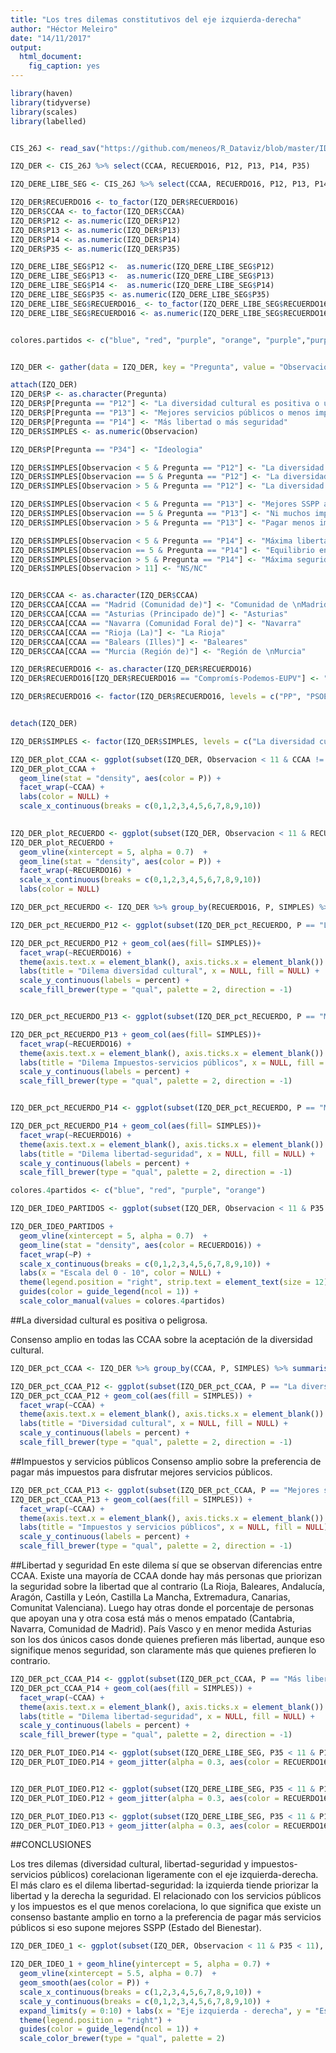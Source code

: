 ```yaml
---
title: "Los tres dilemas constitutivos del eje izquierda-derecha"
author: "Héctor Meleiro"
date: "14/11/2017"
output:
  html_document:
    fig_caption: yes
---
```



```r
library(haven)
library(tidyverse)
library(scales)
library(labelled)


CIS_26J <- read_sav("https://github.com/meneos/R_Dataviz/blob/master/IDEOLOGI%CC%81A%20Y%20TRES%20DILEMAS/EDAD%20AGRUPADA%20Y%20RECUERDO%20RECOD.sav?raw=true")

```


```r
IZQ_DER <- CIS_26J %>% select(CCAA, RECUERDO16, P12, P13, P14, P35)

IZQ_DERE_LIBE_SEG <- CIS_26J %>% select(CCAA, RECUERDO16, P12, P13, P14, P35)

IZQ_DER$RECUERDO16 <- to_factor(IZQ_DER$RECUERDO16)
IZQ_DER$CCAA <- to_factor(IZQ_DER$CCAA)
IZQ_DER$P12 <- as.numeric(IZQ_DER$P12)
IZQ_DER$P13 <- as.numeric(IZQ_DER$P13)
IZQ_DER$P14 <- as.numeric(IZQ_DER$P14)
IZQ_DER$P35 <- as.numeric(IZQ_DER$P35)

IZQ_DERE_LIBE_SEG$P12 <-  as.numeric(IZQ_DERE_LIBE_SEG$P12)
IZQ_DERE_LIBE_SEG$P13 <-  as.numeric(IZQ_DERE_LIBE_SEG$P13)
IZQ_DERE_LIBE_SEG$P14 <-  as.numeric(IZQ_DERE_LIBE_SEG$P14)
IZQ_DERE_LIBE_SEG$P35 <- as.numeric(IZQ_DERE_LIBE_SEG$P35)
IZQ_DERE_LIBE_SEG$RECUERDO16_ <- to_factor(IZQ_DERE_LIBE_SEG$RECUERDO16)
IZQ_DERE_LIBE_SEG$RECUERDO16 <- as.numeric(IZQ_DERE_LIBE_SEG$RECUERDO16)


colores.partidos <- c("blue", "red", "purple", "orange", "purple","purple" , "green", "green", "purple", "green")



```


```r
IZQ_DER <- gather(data = IZQ_DER, key = "Pregunta", value = "Observacion", P12:P14, factor_key = TRUE)
```


```r
attach(IZQ_DER)
IZQ_DER$P <- as.character(Pregunta)
IZQ_DER$P[Pregunta == "P12"] <- "La diversidad cultural es positiva o un peligro"
IZQ_DER$P[Pregunta == "P13"] <- "Mejores servicios públicos o menos impuestos"
IZQ_DER$P[Pregunta == "P14"] <- "Más libertad o más seguridad"
IZQ_DER$SIMPLES <- as.numeric(Observacion)

IZQ_DER$P[Pregunta == "P34"] <- "Ideologia"

IZQ_DER$SIMPLES[Observacion < 5 & Pregunta == "P12"] <- "La diversidad cultural es más bien positiva"
IZQ_DER$SIMPLES[Observacion == 5 & Pregunta == "P12"] <- "La diversidad cultural es a la vez positiva y peligrosa"
IZQ_DER$SIMPLES[Observacion > 5 & Pregunta == "P12"] <- "La diversidad cultural es más bien peligrosa"

IZQ_DER$SIMPLES[Observacion < 5 & Pregunta == "P13"] <- "Mejores SSPP aunque haya que pagar más impuestos"
IZQ_DER$SIMPLES[Observacion == 5 & Pregunta == "P13"] <- "Ni muchos impuestos ni menos SSPP"
IZQ_DER$SIMPLES[Observacion > 5 & Pregunta == "P13"] <- "Pagar menos impuestos aunque eso signifique peores SSPP"

IZQ_DER$SIMPLES[Observacion < 5 & Pregunta == "P14"] <- "Máxima libertad aunque eso signifique menos seguridad"
IZQ_DER$SIMPLES[Observacion == 5 & Pregunta == "P14"] <- "Equilibrio entre libertad y seguridad"
IZQ_DER$SIMPLES[Observacion > 5 & Pregunta == "P14"] <- "Máxima seguridad aunque eso signifique menos libertad"
IZQ_DER$SIMPLES[Observacion > 11] <- "NS/NC"


IZQ_DER$CCAA <- as.character(IZQ_DER$CCAA)
IZQ_DER$CCAA[CCAA == "Madrid (Comunidad de)"] <- "Comunidad de \nMadrid"
IZQ_DER$CCAA[CCAA == "Asturias (Principado de)"] <- "Asturias"
IZQ_DER$CCAA[CCAA == "Navarra (Comunidad Foral de)"] <- "Navarra"
IZQ_DER$CCAA[CCAA == "Rioja (La)"] <- "La Rioja"
IZQ_DER$CCAA[CCAA == "Balears (Illes)"] <- "Baleares"
IZQ_DER$CCAA[CCAA == "Murcia (Región de)"] <- "Región de \nMurcia"

IZQ_DER$RECUERDO16 <- as.character(IZQ_DER$RECUERDO16)
IZQ_DER$RECUERDO16[IZQ_DER$RECUERDO16 == "Compromís-Podemos-EUPV"] <- "Compromís"

IZQ_DER$RECUERDO16 <- factor(IZQ_DER$RECUERDO16, levels = c("PP", "PSOE", "Unidos Podemos", "C's", "En Comú Podem","Compromís", "En Marea", "ERC", "CDC", "EAJ-PNV"))


detach(IZQ_DER)

IZQ_DER$SIMPLES <- factor(IZQ_DER$SIMPLES, levels = c("La diversidad cultural es más bien positiva", "La diversidad cultural es a la vez positiva y peligrosa", "La diversidad cultural es más bien peligrosa", "Mejores SSPP aunque haya que pagar más impuestos", "Ni muchos impuestos ni menos SSPP", "Pagar menos impuestos aunque eso signifique peores SSPP", "Máxima libertad aunque eso signifique menos seguridad", "Equilibrio entre libertad y seguridad", "Máxima seguridad aunque eso signifique menos libertad", "NS/NC"))

```




```r
IZQ_DER_plot_CCAA <- ggplot(subset(IZQ_DER, Observacion < 11 & CCAA != "Ceuta (Ciudad autónoma de)" & CCAA != "Melilla (Ciudad autónoma de)"), mapping = aes(x = Observacion, group = P))
IZQ_DER_plot_CCAA + 
  geom_line(stat = "density", aes(color = P)) + 
  facet_wrap(~CCAA) + 
  labs(color = NULL) + 
  scale_x_continuous(breaks = c(0,1,2,3,4,5,6,7,8,9,10))
  
```



```r
IZQ_DER_plot_RECUERDO <- ggplot(subset(IZQ_DER, Observacion < 11 & RECUERDO16 != "N.C." & RECUERDO16 != "No votó" & RECUERDO16 != "En blanco" & RECUERDO16 != "Voto nulo" & RECUERDO16 != "Otro"), mapping = aes(x = Observacion, group = P))
IZQ_DER_plot_RECUERDO + 
  geom_vline(xintercept = 5, alpha = 0.7)  +
  geom_line(stat = "density", aes(color = P)) + 
  facet_wrap(~RECUERDO16) + 
  scale_x_continuous(breaks = c(0,1,2,3,4,5,6,7,8,9,10))
  labs(color = NULL)
```


```r

IZQ_DER_pct_RECUERDO <- IZQ_DER %>% group_by(RECUERDO16, P, SIMPLES) %>% summarise(N = n()) %>% mutate(pct = N/sum(N))

IZQ_DER_pct_RECUERDO_P12 <- ggplot(subset(IZQ_DER_pct_RECUERDO, P == "La diversidad cultural es positiva o un peligro" & SIMPLES != "NS/NC" & RECUERDO16 != "N.C." & RECUERDO16 != "No votó" & RECUERDO16 != "En blanco" & RECUERDO16 != "Voto nulo" & RECUERDO16 != "Otro"), mapping = aes(x = SIMPLES, y = pct))

IZQ_DER_pct_RECUERDO_P12 + geom_col(aes(fill= SIMPLES))+ 
  facet_wrap(~RECUERDO16) + 
  theme(axis.text.x = element_blank(), axis.ticks.x = element_blank()) + 
  labs(title = "Dilema diversidad cultural", x = NULL, fill = NULL) +
  scale_y_continuous(labels = percent) +
  scale_fill_brewer(type = "qual", palette = 2, direction = -1)


IZQ_DER_pct_RECUERDO_P13 <- ggplot(subset(IZQ_DER_pct_RECUERDO, P == "Mejores servicios públicos o menos impuestos" & SIMPLES != "NS/NC" & RECUERDO16 != "N.C." & RECUERDO16 != "No votó" & RECUERDO16 != "En blanco" & RECUERDO16 != "Voto nulo" & RECUERDO16 != "Otro"), mapping = aes(x = SIMPLES, y = pct))

IZQ_DER_pct_RECUERDO_P13 + geom_col(aes(fill= SIMPLES))+ 
  facet_wrap(~RECUERDO16) + 
  theme(axis.text.x = element_blank(), axis.ticks.x = element_blank()) + 
  labs(title = "Dilema Impuestos-servicios públicos", x = NULL, fill = NULL) +
  scale_y_continuous(labels = percent) +
  scale_fill_brewer(type = "qual", palette = 2, direction = -1)


IZQ_DER_pct_RECUERDO_P14 <- ggplot(subset(IZQ_DER_pct_RECUERDO, P == "Más libertad o más seguridad" & SIMPLES != "NS/NC" & RECUERDO16 != "N.C." & RECUERDO16 != "No votó" & RECUERDO16 != "En blanco" & RECUERDO16 != "Voto nulo" & RECUERDO16 != "Otro"), mapping = aes(x = SIMPLES, y = pct))

IZQ_DER_pct_RECUERDO_P14 + geom_col(aes(fill= SIMPLES))+ 
  facet_wrap(~RECUERDO16) + 
  theme(axis.text.x = element_blank(), axis.ticks.x = element_blank()) + 
  labs(title = "Dilema libertad-seguridad", x = NULL, fill = NULL) +
  scale_y_continuous(labels = percent) +
  scale_fill_brewer(type = "qual", palette = 2, direction = -1)

```

```r

colores.4partidos <- c("blue", "red", "purple", "orange")

IZQ_DER_IDEO_PARTIDOS <- ggplot(subset(IZQ_DER, Observacion < 11 & P35 < 11 & RECUERDO16 %in% c("PP", "PSOE", "Unidos Podemos", "C's")), mapping = aes(x = Observacion, group = RECUERDO16))

IZQ_DER_IDEO_PARTIDOS + 
  geom_vline(xintercept = 5, alpha = 0.7)  + 
  geom_line(stat = "density", aes(color = RECUERDO16)) + 
  facet_wrap(~P) +
  scale_x_continuous(breaks = c(0,1,2,3,4,5,6,7,8,9,10)) + 
  labs(x = "Escala del 0 - 10", color = NULL) + 
  theme(legend.position = "right", strip.text = element_text(size = 12)) + 
  guides(color = guide_legend(ncol = 1)) + 
  scale_color_manual(values = colores.4partidos)
```




##La diversidad cultural es positiva o peligrosa.

Consenso amplio en todas las CCAA sobre la aceptación de la diversidad cultural.


```r
IZQ_DER_pct_CCAA <- IZQ_DER %>% group_by(CCAA, P, SIMPLES) %>% summarise(N = n()) %>% mutate(pct = N/sum(N))

IZQ_DER_pct_CCAA_P12 <- ggplot(subset(IZQ_DER_pct_CCAA, P == "La diversidad cultural es positiva o un peligro" & SIMPLES != "NS/NC" & CCAA != "Ceuta (Ciudad autónoma de)" & CCAA != "Melilla (Ciudad autónoma de)"), mapping = aes(x = SIMPLES, y = pct))
IZQ_DER_pct_CCAA_P12 + geom_col(aes(fill = SIMPLES)) + 
  facet_wrap(~CCAA) + 
  theme(axis.text.x = element_blank(), axis.ticks.x = element_blank()) + 
  labs(title = "Diversidad cultural", x = NULL, fill = NULL) +
  scale_y_continuous(labels = percent) +
  scale_fill_brewer(type = "qual", palette = 2, direction = -1)
```


##Impuestos y servicios públicos
Consenso amplio sobre la preferencia de pagar más impuestos para disfrutar mejores servicios públicos.


```r

IZQ_DER_pct_CCAA_P13 <- ggplot(subset(IZQ_DER_pct_CCAA, P == "Mejores servicios públicos o menos impuestos" & SIMPLES != "NS/NC" & CCAA != "Ceuta (Ciudad autónoma de)" & CCAA != "Melilla (Ciudad autónoma de)"), mapping = aes(x = SIMPLES, y = pct))
IZQ_DER_pct_CCAA_P13 + geom_col(aes(fill = SIMPLES)) + 
  facet_wrap(~CCAA) + 
  theme(axis.text.x = element_blank(), axis.ticks.x = element_blank()) + 
  labs(title = "Impuestos y servicios públicos", x = NULL, fill = NULL) +
  scale_y_continuous(labels = percent) +
  scale_fill_brewer(type = "qual", palette = 2, direction = -1)
```



##Libertad y seguridad
En este dilema sí que se observan diferencias entre CCAA. Existe una mayoría de CCAA donde hay más personas que priorizan la seguridad sobre la libertad que al contrario (La Rioja, Baleares, Andalucía, Aragón, Castilla y León, Castilla La Mancha, Extremadura, Canarias, Comunitat Valenciana). Luego hay otras donde el porcentaje de personas que apoyan una y otra cosa está más o menos empatado (Cantabria, Navarra, Comunidad de Madrid). País Vasco y en menor medida Asturias son los dos únicos casos donde quienes prefieren más libertad, aunque eso signifique menos seguridad, son claramente más que quienes prefieren lo contrario. 


```r

IZQ_DER_pct_CCAA_P14 <- ggplot(subset(IZQ_DER_pct_CCAA, P == "Más libertad o más seguridad" & SIMPLES != "NS/NC" & CCAA != "Ceuta (Ciudad autónoma de)" & CCAA != "Melilla (Ciudad autónoma de)"), mapping = aes(x = SIMPLES, y = pct))
IZQ_DER_pct_CCAA_P14 + geom_col(aes(fill = SIMPLES)) + 
  facet_wrap(~CCAA) +
  theme(axis.text.x = element_blank(), axis.ticks.x = element_blank()) + 
  labs(title = "Dilema libertad-seguridad", x = NULL, fill = NULL) +
  scale_y_continuous(labels = percent) +
  scale_fill_brewer(type = "qual", palette = 2, direction = -1)
```




```r


IZQ_DER_PLOT_IDEO.P14 <- ggplot(subset(IZQ_DERE_LIBE_SEG, P35 < 11 & P14 < 11 & RECUERDO16 < 25), mapping = aes(x = P35, y = P14))
IZQ_DER_PLOT_IDEO.P14 + geom_jitter(alpha = 0.3, aes(color = RECUERDO16_)) + geom_hline(yintercept = 5, alpha = 0.7) + geom_vline(xintercept = 5.5, alpha = 0.7)   + geom_smooth(color = "black") + scale_color_manual(values = colores.partidos) +labs(title = "Dilema libertad-seguridad e ideología", subtitle = "¿Prefiere maximizar la libertad aunque ello conlleve una pérdida de seguridad \no prefiere maximizar la seguridad aunque eso signifique menos libertad", x = "Eje izquierda - derecha", y = "Escala del 0 - 10", color = NULL) + theme(legend.position = "right") + scale_x_continuous(breaks = c(1,2,3,4,5,6,7,8,9,10)) + scale_y_continuous(breaks = c(0,1,2,3,4,5,6,7,8,9,10)) + expand_limits(y = 0:10)



```

```r
IZQ_DER_PLOT_IDEO.P12 <- ggplot(subset(IZQ_DERE_LIBE_SEG, P35 < 11 & P12 < 11 & RECUERDO16 < 25), mapping = aes(x = P35, y = P12))
IZQ_DER_PLOT_IDEO.P12 + geom_jitter(alpha = 0.3, aes(color = RECUERDO16_)) + geom_hline(yintercept = 5, alpha = 0.7) + geom_vline(xintercept = 5.5, alpha = 0.7)   + geom_smooth(color = "black") + scale_color_manual(values = colores.partidos) +labs(title = "Diversidad cultural e ideología", subtitle = "¿La diversida cultural es algo positivo o es peligroso", x = "Eje izquierda - derecha", y = "Escala del 0 - 10", color = NULL) + theme(legend.position = "right") + scale_x_continuous(breaks = c(1,2,3,4,5,6,7,8,9,10)) + scale_y_continuous(breaks = c(0,1,2,3,4,5,6,7,8,9,10)) + expand_limits(y = 0:10)
```



```r
IZQ_DER_PLOT_IDEO.P13 <- ggplot(subset(IZQ_DERE_LIBE_SEG, P35 < 11 & P12 < 11 & RECUERDO16 < 25), mapping = aes(x = P35, y = P12))
IZQ_DER_PLOT_IDEO.P13 + geom_jitter(alpha = 0.3, aes(color = RECUERDO16_)) + geom_hline(yintercept = 5, alpha = 0.7) + geom_vline(xintercept = 5.5, alpha = 0.7)   + geom_smooth(color = "black") + scale_color_manual(values = colores.partidos) +labs(title = "Dilema impuestos-servicios públicos e ideología", subtitle = "Prefiere mejores servicios públicos aunque eso signifique pagar más impuestos \no prefiere pagar menos impuestos aunque ello conlleve peores servicios públicos", x = "Eje izquierda - derecha", y = "Escala del 0 - 10", color = NULL) + theme(legend.position = "right") + scale_x_continuous(breaks = c(1,2,3,4,5,6,7,8,9,10)) + scale_y_continuous(breaks = c(0,1,2,3,4,5,6,7,8,9,10)) + expand_limits(y = 0:10)
```



##CONCLUSIONES

Los tres dilemas (diversidad cultural, libertad-seguridad y impuestos-servicios públicos) corelacionan ligeramente con el eje izquierda-derecha. El más claro es el dilema libertad-seguridad: la izquierda tiende priorizar la libertad y la derecha la seguridad. El relacionado con los servicios públicos y los impuestos es el que menos corelaciona, lo que significa que existe un consenso bastante amplio en torno a la preferencia de pagar más servicios públicos si eso supone mejores SSPP (Estado del Bienestar).



```r

IZQ_DER_IDEO_1 <- ggplot(subset(IZQ_DER, Observacion < 11 & P35 < 11), mapping = aes(x = P35 , group = Pregunta, y = Observacion))

IZQ_DER_IDEO_1 + geom_hline(yintercept = 5, alpha = 0.7) + 
  geom_vline(xintercept = 5.5, alpha = 0.7)  + 
  geom_smooth(aes(color = P)) + 
  scale_x_continuous(breaks = c(1,2,3,4,5,6,7,8,9,10)) + 
  scale_y_continuous(breaks = c(0,1,2,3,4,5,6,7,8,9,10)) + 
  expand_limits(y = 0:10) + labs(x = "Eje izquierda - derecha", y = "Escala del 0 - 10", color = NULL) + 
  theme(legend.position = "right") + 
  guides(color = guide_legend(ncol = 1)) + 
  scale_color_brewer(type = "qual", palette = 2)
```

